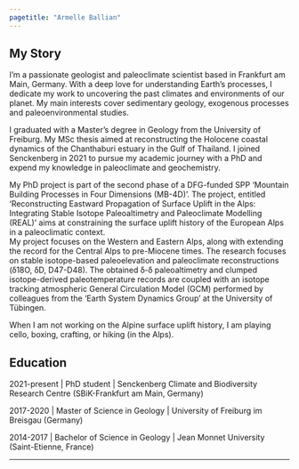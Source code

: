 ```yaml
---
pagetitle: "Armelle Ballian"
---
```

:::{#template-area}
## My Story
I'm a passionate geologist and paleoclimate scientist based in Frankfurt am Main, Germany. With a deep love for understanding Earth's processes, I dedicate my work to uncovering the past climates and environments of our planet. My main interests cover sedimentary geology, exogenous processes and paleoenvironmental studies.

I graduated with a Master's degree in Geology from the University of Freiburg. My MSc thesis aimed at reconstructing the Holocene coastal dynamics of the Chanthaburi estuary in the Gulf of Thailand. 
I joined Senckenberg in 2021 to pursue my academic journey with a PhD and expend my knowledge in paleoclimate and geochemistry. 


My PhD project is part of the second phase of a DFG-funded SPP  ‘Mountain Building Processes in Four Dimensions (MB-4D)’.
The project, entitled ‘Reconstructing Eastward Propagation of Surface Uplift in the Alps: Integrating Stable Isotope Paleoaltimetry and Paleoclimate Modelling (REAL)’ aims at constraining the surface uplift history of the European Alps in a paleoclimatic context.   
My project focuses on the Western and Eastern Alps, along with extending the record for the Central Alps to pre-Miocene times. The research focuses on stable isotope-based paleoelevation and paleoclimate reconstructions (ẟ18O, ẟD, D47-D48). The obtained ẟ-ẟ paleoaltimetry and clumped isotope-derived paleotemperature records are coupled with an isotope tracking atmospheric General Circulation Model (GCM) performed by colleagues from the ‘Earth System Dynamics Group’ at the University of Tübingen.  

When I am not working on the Alpine surface uplift history, I am playing cello, boxing, crafting, or hiking (in the Alps).

:::
## Education
2021-present | PhD student | Senckenberg Climate and Biodiversity Research Centre (SBiK-Frankfurt am Main, Germany) 

2017-2020 | Master of Science in Geology | University of Freiburg im Breisgau (Germany)

2014-2017 | Bachelor of Science in Geology | Jean Monnet University (Saint-Etienne, France)





---

